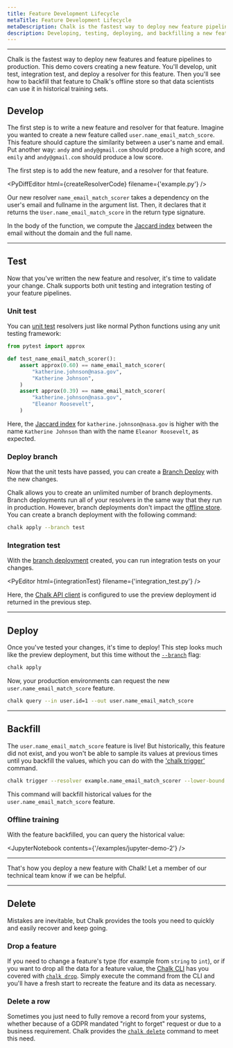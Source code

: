 ```yaml
---
title: Feature Development Lifecycle
metaTitle: Feature Development Lifecycle
metaDescription: Chalk is the fastest way to deploy new feature pipelines to production.
description: Developing, testing, deploying, and backfilling a new feature
---
```



---

Chalk is the fastest way to deploy new features and feature
pipelines to production.
This demo covers creating a new feature.
You'll develop, unit test, integration test,
and deploy a resolver for this feature.
Then you'll see how to backfill that feature
to Chalk's offline store so that data scientists
can use it in historical training sets.

## Develop

The first step is to write a new feature and resolver for that feature.
Imagine you wanted to create a new feature called `user.name_email_match_score`.
This feature should capture the similarity between a user's name and email.
Put another way:
`andy` and `andy@gmail.com` should produce a high score, and
`emily` and `andy@gmail.com` should produce a low score.

The first step is to add the new feature, and a resolver for that feature.

<PyDiffEditor html={createResolverCode} filename={'example.py'} />

Our new resolver `name_email_match_scorer` takes a dependency on
the user's email and fullname in the argument list.
Then, it declares that it returns the `User.name_email_match_score`
in the return type signature.

In the body of the function, we compute the
[Jaccard index](https://en.wikipedia.org/wiki/Jaccard_index)
between the email without the domain and the full name.

---

## Test

Now that you've written the new feature and resolver, it's time
to validate your change.
Chalk supports both unit testing and integration testing of your
feature pipelines.

### Unit test

You can [unit test](/docs/unit-tests) resolvers just like normal
Python functions using any unit testing framework:

```py
from pytest import approx

def test_name_email_match_scorer():
    assert approx(0.60) == name_email_match_scorer(
        "katherine.johnson@nasa.gov",
        "Katherine Johnson",
    )
    assert approx(0.39) == name_email_match_scorer(
        "katherine.johnson@nasa.gov",
        "Eleanor Roosevelt",
    )
```

Here, the
[Jaccard index](https://en.wikipedia.org/wiki/Jaccard_index)
for `katherine.johnson@nasa.gov` is higher with the name
`Katherine Johnson` than with the name `Eleanor Roosevelt`,
as expected.

### Deploy branch

Now that the unit tests have passed,
you can create a [Branch Deploy](/docs/integration-tests#branch-deployments)
with the new changes.

Chalk allows you to create an unlimited number of branch deployments.
Branch deployments run all of your resolvers in the same way
that they run in production. However, branch deployments don't impact
the [offline store](/docs/query-offline). You can create a branch
deployment with the following command:

```bash
chalk apply --branch test
```

### Integration test

With the [branch deployment](/docs/integration-tests#branch-deployments) created, you can run integration tests
on your changes.

<PyEditor html={integrationTest} filename={'integration_test.py'} />

Here, the
[Chalk API client](/docs/query-basics)
is configured to use the preview deployment id returned
in the previous step.

---

## Deploy

Once you've tested your changes, it's time to deploy!
This step looks much like the preview deployment,
but this time without the [`--branch`](/cli/apply#branch) flag:

```bash
chalk apply
```

Now, your production environments can request the new
`user.name_email_match_score` feature.

```bash
chalk query --in user.id=1 --out user.name_email_match_score
```

---

## Backfill

The `user.name_email_match_score` feature is live!
But historically, this feature did not exist,
and you won't be able to sample its values at previous times
until you backfill the values, which you can do with the ['chalk trigger'](cli/trigger) command.

```bash
chalk trigger --resolver example.name_email_match_scorer --lower-bound 2020-05-05T12:00:00+00:00 --persist-offline=True
```

This command will backfill historical values for the `user.name_email_match_score` feature.

### Offline training

With the feature backfilled, you can query
the historical value:

<JupyterNotebook contents={'/examples/jupyter-demo-2'} />

---

That's how you deploy a new feature with Chalk!
Let a member of our technical team know if we can be helpful.

---

## Delete

Mistakes are inevitable, but Chalk provides the tools you need to quickly and easily recover and keep going.

### Drop a feature

If you need to change a feature's type (for example from `string` to `int`), or if you want to drop all the data for a feature value, the [Chalk CLI](/cli/) has you covered with [`chalk drop`](/cli/drop).  Simply execute the command from the CLI and you'll have a fresh start to recreate the feature and its data as necessary.

### Delete a row

Sometimes you just need to fully remove a record from your systems, whether because of a GDPR mandated "right to forget" request or due to a business requirement.  Chalk provides the [`chalk delete`](/cli/delete) command to meet this need.

